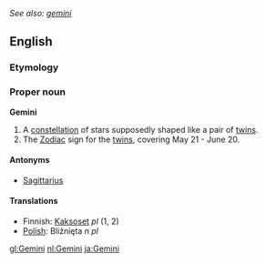 ''See also: [[gemini]]''
==English==
===Etymology===
{{L.}}
===Proper noun===
'''Gemini'''

# A [[constellation]] of stars supposedly shaped like a pair of [[twins]].
# The [[Zodiac]] sign for the [[twins]], covering May 21 - June 20.

====Antonyms====
*[[Sagittarius]]

====Translations====
*Finnish: [[Kaksoset]] ''pl'' (1, 2)
*[[Polish]]: Bliźnięta ''n pl''

[[gl:Gemini]]
[[nl:Gemini]]
[[ja:Gemini]]